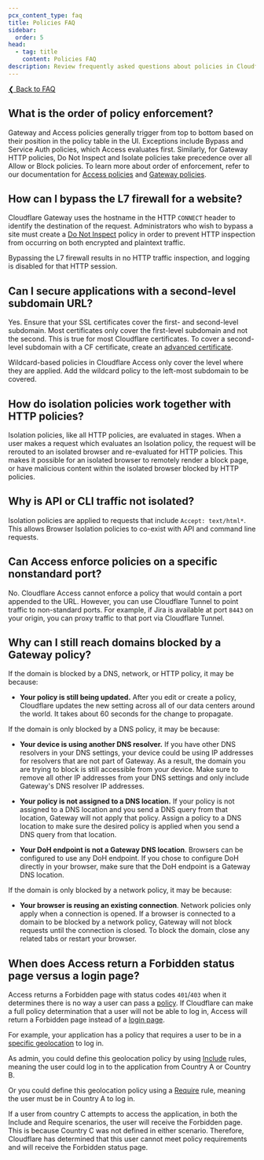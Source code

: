 ```yaml
---
pcx_content_type: faq
title: Policies FAQ
sidebar:
  order: 5
head:
  - tag: title
    content: Policies FAQ
description: Review frequently asked questions about policies in Cloudflare Zero Trust.
---
```


[❮ Back to FAQ](/cloudflare-one/faq/)

## What is the order of policy enforcement?

Gateway and Access policies generally trigger from top to bottom based on their position in the policy table in the UI. Exceptions include Bypass and Service Auth policies, which Access evaluates first. Similarly, for Gateway HTTP policies, Do Not Inspect and Isolate policies take precedence over all Allow or Block policies. To learn more about order of enforcement, refer to our documentation for [Access policies](/cloudflare-one/policies/access/#order-of-execution) and [Gateway policies](/cloudflare-one/policies/gateway/order-of-enforcement/).

## **How can I bypass the L7 firewall for a website?**

Cloudflare Gateway uses the hostname in the HTTP `CONNECT` header to identify the destination of the request. Administrators who wish to bypass a site must create a [Do Not Inspect](/cloudflare-one/policies/gateway/http-policies/#do-not-inspect) policy in order to prevent HTTP inspection from occurring on both encrypted and plaintext traffic.

Bypassing the L7 firewall results in no HTTP traffic inspection, and logging is disabled for that HTTP session.

## Can I secure applications with a second-level subdomain URL?

Yes. Ensure that your SSL certificates cover the first- and second-level subdomain. Most certificates only cover the first-level subdomain and not the second. This is true for most Cloudflare certificates. To cover a second-level subdomain with a CF certificate, create an [advanced certificate](/ssl/edge-certificates/advanced-certificate-manager/manage-certificates/).

Wildcard-based policies in Cloudflare Access only cover the level where they are applied. Add the wildcard policy to the left-most subdomain to be covered.

## How do isolation policies work together with HTTP policies?

Isolation policies, like all HTTP policies, are evaluated in stages. When a user makes a request which evaluates an Isolation policy, the request will be rerouted to an isolated browser and re-evaluated for HTTP policies. This makes it possible for an isolated browser to remotely render a block page, or have malicious content within the isolated browser blocked by HTTP policies.

## Why is API or CLI traffic not isolated?

Isolation policies are applied to requests that include `Accept: text/html*`. This allows Browser Isolation policies to co-exist with API and command line requests.

## Can Access enforce policies on a specific nonstandard port?

No. Cloudflare Access cannot enforce a policy that would contain a port appended to the URL. However, you can use Cloudflare Tunnel to point traffic to non-standard ports. For example, if Jira is available at port `8443` on your origin, you can proxy traffic to that port via Cloudflare Tunnel.

## Why can I still reach domains blocked by a Gateway policy?

If the domain is blocked by a DNS, network, or HTTP policy, it may be because:

- **Your policy is still being updated.** After you edit or create a policy, Cloudflare updates the new setting across all of our data centers around the world. It takes about 60 seconds for the change to propagate.

If the domain is only blocked by a DNS policy, it may be because:

- **Your device is using another DNS resolver.** If you have other DNS resolvers in your DNS settings, your device could be using IP addresses for resolvers that are not part of Gateway. As a result, the domain you are trying to block is still accessible from your device. Make sure to remove all other IP addresses from your DNS settings and only include Gateway's DNS resolver IP addresses.

- **Your policy is not assigned to a DNS location.** If your policy is not assigned to a DNS location and you send a DNS query from that location, Gateway will not apply that policy. Assign a policy to a DNS location to make sure the desired policy is applied when you send a DNS query from that location.

- **Your DoH endpoint is not a Gateway DNS location**. Browsers can be configured to use any DoH endpoint. If you chose to configure DoH directly in your browser, make sure that the DoH endpoint is a Gateway DNS location.

If the domain is only blocked by a network policy, it may be because:

- **Your browser is reusing an existing connection**. Network policies only apply when a connection is opened. If a browser is connected to a domain to be blocked by a network policy, Gateway will not block requests until the connection is closed. To block the domain, close any related tabs or restart your browser.

## When does Access return a Forbidden status page versus a login page?

Access returns a Forbidden page with status codes `401`/`403` when it determines there is no way a user can pass a [policy](/cloudflare-one/policies/access/). If Cloudflare can make a full policy determination that a user will not be able to log in, Access will return a Forbidden page instead of a [login page](/cloudflare-one/applications/login-page/).

For example, your application has a policy that requires a user to be in a [specific geolocation](/cloudflare-one/policies/access/#allow) to log in.

As admin, you could define this geolocation policy by using [Include](/cloudflare-one/policies/access/#include) rules, meaning the user could log in to the application from Country A or Country B.

Or you could define this geolocation policy using a [Require](/cloudflare-one/policies/access/#require) rule, meaning the user must be in Country A to log in.

If a user from country C attempts to access the application, in both the Include and Require scenarios, the user will receive the Forbidden page. This is because Country C was not defined in either scenario. Therefore, Cloudflare has determined that this user cannot meet policy requirements and will receive the Forbidden status page.
